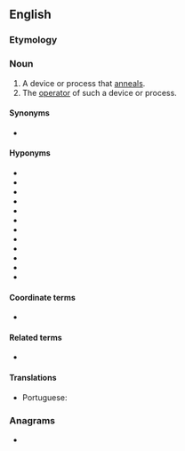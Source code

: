 ==English==

===Etymology===
{{suffix|en|anneal|er|id2=agent noun}}

===Noun===
{{en-noun}}

# A device or process that [[anneal]]s.
# The [[operator]] of such a device or process.

====Synonyms====
* {{l|en|temperer}}

====Hyponyms====
{{sense|a device which anneals}}
{{top3}}
* {{l|en|tempering kiln}}
* {{l|en|tempering oven}}
* {{l|en|tempering forge}}
* {{l|en|tempering furnace}}
* {{l|en|annealing kiln}}
* {{l|en|annealing oven}}
* {{l|en|annealing forge}}
* {{l|en|annealing furnace}}
* {{l|en|heat treatment kiln}}
* {{l|en|heat treatment oven}}
* {{l|en|heat treatment forge}}
* {{l|en|heat treatment furnace}}
{{bottom}}

====Coordinate terms====
* {{sense|process that anneals}} {{l|en|tempering}}

====Related terms====
* {{sense|process that anneals}} {{l|en|annealing}}

====Translations====
{{trans-top|device or process that anneals}}
* Portuguese: {{t|pt|recozedor|m}}
{{trans-mid}}
{{trans-bottom}}

===Anagrams===
* {{anagrams|en|a=aaeelnnr|Lernaean|reanneal}}